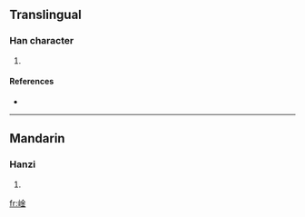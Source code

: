 ==Translingual==

===Han character===
{{Han char|rn=46|rad=山|as=08|sn=11|four=|canj=山金 (UC), X山金 (XUC)}}

# {{defn|Han|sort=山08}}

====References====
* {{Han ref|kx=0315.151|hdz=10781.030|uh=5D2F|ud=23855}}

----

==Mandarin==

===Hanzi===
{{cmn-hanzi|pin=[[yín]] ([[yin2]])|wg=yin<sup>2</sup>}}

# {{defn|Mandarin}}

[[fr:崯]]